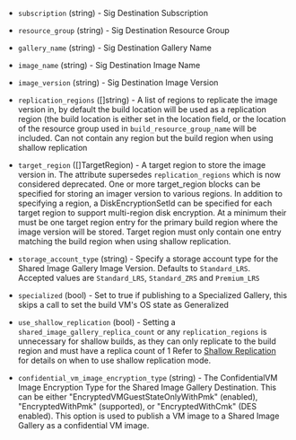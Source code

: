 <!-- Code generated from the comments of the SharedImageGalleryDestination struct in builder/azure/arm/config.go; DO NOT EDIT MANUALLY -->

- `subscription` (string) - Sig Destination Subscription

- `resource_group` (string) - Sig Destination Resource Group

- `gallery_name` (string) - Sig Destination Gallery Name

- `image_name` (string) - Sig Destination Image Name

- `image_version` (string) - Sig Destination Image Version

- `replication_regions` ([]string) - A list of regions to replicate the image version in, by default the build location will be used as a replication region (the build location is either set in the location field, or the location of the resource group used in `build_resource_group_name` will be included.
  Can not contain any region but the build region when using shallow replication

- `target_region` ([]TargetRegion) - A target region to store the image version in. The attribute supersedes `replication_regions` which is now considered deprecated.
  One or more target_region blocks can be specified for storing an imager version to various regions. In addition to specifying a region,
  a DiskEncryptionSetId can be specified for each target region to support multi-region disk encryption.
  At a minimum their must be one target region entry for the primary build region where the image version will be stored.
  Target region must only contain one entry matching the build region when using shallow replication.

- `storage_account_type` (string) - Specify a storage account type for the Shared Image Gallery Image Version.
  Defaults to `Standard_LRS`. Accepted values are `Standard_LRS`, `Standard_ZRS` and `Premium_LRS`

- `specialized` (bool) - Set to true if publishing to a Specialized Gallery, this skips a call to set the build VM's OS state as Generalized

- `use_shallow_replication` (bool) - Setting a `shared_image_gallery_replica_count` or any `replication_regions` is unnecessary for shallow builds, as they can only replicate to the build region and must have a replica count of 1
  Refer to [Shallow Replication](https://learn.microsoft.com/en-us/azure/virtual-machines/shared-image-galleries?tabs=azure-cli#shallow-replication) for details on when to use shallow replication mode.

- `confidential_vm_image_encryption_type` (string) - The ConfidentialVM Image Encryption Type for the Shared Image Gallery Destination. This can be either "EncryptedVMGuestStateOnlyWithPmk" (enabled), "EncryptedWithPmk" (supported), or "EncryptedWithCmk" (DES enabled). This option is used to publish a VM image to a Shared Image Gallery as a confidential VM image.

<!-- End of code generated from the comments of the SharedImageGalleryDestination struct in builder/azure/arm/config.go; -->
